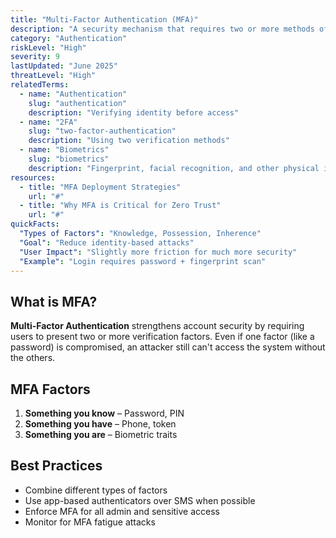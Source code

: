 ```yaml
---
title: "Multi-Factor Authentication (MFA)"
description: "A security mechanism that requires two or more methods of verification before granting access"
category: "Authentication"
riskLevel: "High"
severity: 9
lastUpdated: "June 2025"
threatLevel: "High"
relatedTerms:
  - name: "Authentication"
    slug: "authentication"
    description: "Verifying identity before access"
  - name: "2FA"
    slug: "two-factor-authentication"
    description: "Using two verification methods"
  - name: "Biometrics"
    slug: "biometrics"
    description: "Fingerprint, facial recognition, and other physical identifiers"
resources:
  - title: "MFA Deployment Strategies"
    url: "#"
  - title: "Why MFA is Critical for Zero Trust"
    url: "#"
quickFacts:
  "Types of Factors": "Knowledge, Possession, Inherence"
  "Goal": "Reduce identity-based attacks"
  "User Impact": "Slightly more friction for much more security"
  "Example": "Login requires password + fingerprint scan"
---
```


## What is MFA?

**Multi-Factor Authentication** strengthens account security by requiring users to present two or more verification factors. Even if one factor (like a password) is compromised, an attacker still can't access the system without the others.

## MFA Factors

1. **Something you know** – Password, PIN
2. **Something you have** – Phone, token
3. **Something you are** – Biometric traits

## Best Practices

- Combine different types of factors
- Use app-based authenticators over SMS when possible
- Enforce MFA for all admin and sensitive access
- Monitor for MFA fatigue attacks
